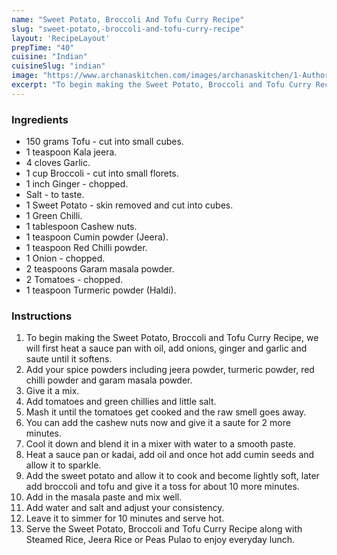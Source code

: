 ---
name: "Sweet Potato, Broccoli And Tofu Curry Recipe"
slug: "sweet-potato,-broccoli-and-tofu-curry-recipe"
layout: 'RecipeLayout'
prepTime: "40"
cuisine: "Indian"
cuisineSlug: "indian"
image: "https://www.archanaskitchen.com/images/archanaskitchen/1-Author/sibyl_sunitha/Sweet_Potato_Broccoli_and_Tofu_Curry_Recipe.jpg"
excerpt: "To begin making the Sweet Potato, Broccoli and Tofu Curry Recipe, we will first heat a sauce pan with oil, add onions, ginger and garlic and saute until it softens"
---

### Ingredients

- 150 grams Tofu - cut into small cubes.
- 1 teaspoon Kala jeera.
- 4 cloves Garlic.
- 1 cup Broccoli - cut into small florets.
- 1 inch Ginger - chopped.
- Salt - to taste.
- 1 Sweet Potato - skin removed and cut into cubes.
- 1 Green Chilli.
- 1 tablespoon Cashew nuts.
- 1 teaspoon Cumin powder (Jeera).
- 1 teaspoon Red Chilli powder.
- 1 Onion - chopped.
- 2 teaspoons Garam masala powder.
- 2 Tomatoes - chopped.
- 1 teaspoon Turmeric powder (Haldi).

### Instructions

1. To begin making the Sweet Potato, Broccoli and Tofu Curry Recipe, we will first heat a sauce pan with oil, add onions, ginger and garlic and saute until it softens.
1. Add your spice powders including jeera powder, turmeric powder, red chilli powder and garam masala powder.
1. Give it a mix.
1. Add tomatoes and green chillies and little salt.
1. Mash it until the tomatoes get cooked and the raw smell goes away.
1. You can add the cashew nuts now and give it a saute for 2 more minutes.
1. Cool it down and blend it in a mixer with water to a smooth paste.
1. Heat a sauce pan or kadai, add oil and once hot add cumin seeds and allow it to sparkle.
1. Add the sweet potato and allow it to cook and become lightly soft, later add broccoli and tofu and give it a toss for about 10 more minutes.
1. Add in the masala paste and mix well.
1. Add water and salt and adjust your consistency.
1. Leave it to simmer for 10 minutes and serve hot.
1. Serve the Sweet Potato, Broccoli and Tofu Curry Recipe along with Steamed Rice, Jeera Rice or Peas Pulao to enjoy everyday lunch.
